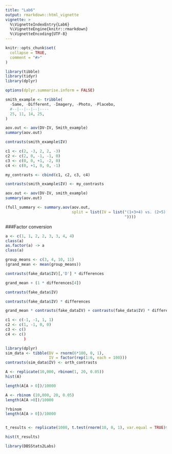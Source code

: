 ```yaml
---
title: "Lab6"
output: rmarkdown::html_vignette
vignette: >
  %\VignetteIndexEntry{Lab6}
  %\VignetteEngine{knitr::rmarkdown}
  %\VignetteEncoding{UTF-8}
---
```


```r
knitr::opts_chunk$set(
  collapse = TRUE,
  comment = "#>"
)
```

```r
library(tibble)
library(tidyr)
library(dplyr)

options(dplyr.summarise.inform = FALSE)

smith_example <- tribble(
  -Same, -Different, -Imagery, -Photo, -Placebo,
  #--|--|--|--|----
  25, 11, 14, 25, 
)

aov.out <- aov(DV~IV, Smith_example)
summary(aov.out)

contrasts(smith_example$IV)

c1 <- c(2, -3, 2, 2, -3)
c2 <- c(2, 0, -1, -1, 0)
c3 <- c(0, 0, +1, -2, 0)
c4 <- c(0, +1, 0, 0, -1)

my_contrasts <- cbind(c1, c2, c3, c4)

contrasts(smith_example$IV) <- my_contrasts 

aov.out <- aov(DV~IV, smith_example)
summary(aov.out)

(full_summary <- summary.aov(aov.out,
                             split = list(IV = list("(1+3+4) vs. (2+5)
                                                    "))))
```

###Factor conversion
```r
a <- c(1, 1, 2, 2, 3, 3, 4, 4)
class(a)
as.factor(a) -> a
class(a)
```

```r
group_means <- c(3, 4, 10, 11)
(grand_mean <- mean(group_means))

contrasts(fake_data$IV)[,'D'] * differences

grand_mean + (1 * differences[4])

contrasts(fake_data$IV)

contrasts(fake_data$IV) * differences

grand_mean * contrasts(fake_dataIV) + contrasts(fake_data$IV) * differences
```

```r
c1 <- c(-1, -1, 1, 1)
c2 <- c(1, -1, 0, 0)
c3 <- c()
c4 <- c()
        )
```

```r


library(dplyr)
sim_data <- tibble(DV = rnorm(6*100, 0, 1),
                   IV = factor(rep(1:6, each = 100)))
contrasts(sim_data$IV) <- orth_contrasts

A <- replicate(10,000, rbinom(1, 20, 0.05))
hist(A)

length(A[A > 0])/10000

A <- rbinom (10,000, 20, 0.05)
length(A[A >0])/10000

?rbinom
length(A[A > 0])/10000


t_results <- replicate(1000, t.test(rnorm(10, 0, 1), var.equal = TRUE)$p.value)

hist(t_results)
```

```r
library(DBSStats2Labs)
```
